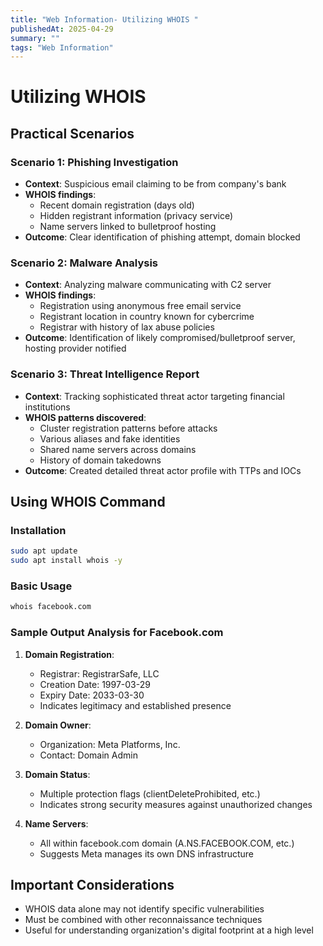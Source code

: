 ```yaml
---
title: "Web Information- Utilizing WHOIS "
publishedAt: 2025-04-29
summary: ""
tags: "Web Information"
---
```


# Utilizing WHOIS 
## Practical Scenarios

### Scenario 1: Phishing Investigation
- **Context**: Suspicious email claiming to be from company's bank
- **WHOIS findings**:
  - Recent domain registration (days old)
  - Hidden registrant information (privacy service)
  - Name servers linked to bulletproof hosting
- **Outcome**: Clear identification of phishing attempt, domain blocked

### Scenario 2: Malware Analysis
- **Context**: Analyzing malware communicating with C2 server
- **WHOIS findings**:
  - Registration using anonymous free email service
  - Registrant location in country known for cybercrime
  - Registrar with history of lax abuse policies
- **Outcome**: Identification of likely compromised/bulletproof server, hosting provider notified

### Scenario 3: Threat Intelligence Report
- **Context**: Tracking sophisticated threat actor targeting financial institutions
- **WHOIS patterns discovered**:
  - Cluster registration patterns before attacks
  - Various aliases and fake identities
  - Shared name servers across domains
  - History of domain takedowns
- **Outcome**: Created detailed threat actor profile with TTPs and IOCs

## Using WHOIS Command

### Installation
```bash
sudo apt update
sudo apt install whois -y
```

### Basic Usage
```bash
whois facebook.com
```

### Sample Output Analysis for Facebook.com
1. **Domain Registration**:
   - Registrar: RegistrarSafe, LLC
   - Creation Date: 1997-03-29
   - Expiry Date: 2033-03-30
   - Indicates legitimacy and established presence

2. **Domain Owner**:
   - Organization: Meta Platforms, Inc.
   - Contact: Domain Admin

3. **Domain Status**:
   - Multiple protection flags (clientDeleteProhibited, etc.)
   - Indicates strong security measures against unauthorized changes

4. **Name Servers**:
   - All within facebook.com domain (A.NS.FACEBOOK.COM, etc.)
   - Suggests Meta manages its own DNS infrastructure

## Important Considerations
- WHOIS data alone may not identify specific vulnerabilities
- Must be combined with other reconnaissance techniques
- Useful for understanding organization's digital footprint at a high level